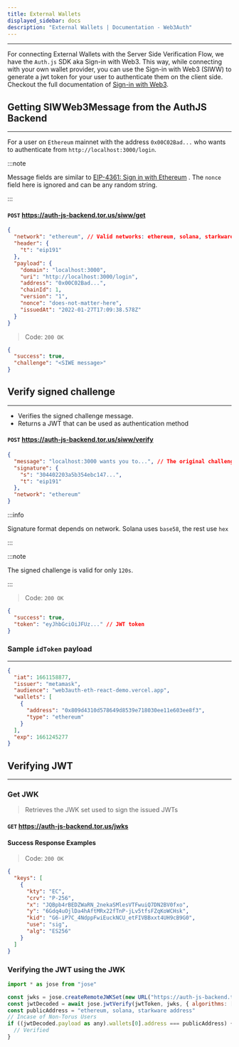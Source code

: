 ```yaml
---
title: External Wallets
displayed_sidebar: docs
description: "External Wallets | Documentation - Web3Auth"
---
```


---

For connecting External Wallets with the Server Side Verification Flow, we have the `Auth.js` SDK aka Sign-in with Web3. This way, while connecting
with your own wallet provider, you can use the Sign-in with Web3 (SIWW) to generate a jwt token for your user to authenticate them on the client side.
Checkout the full documentation of [Sign-in with Web3](https://siww.web3auth.io/).

## Getting SIWWeb3Message from the AuthJS Backend

---

For a user on `Ethereum` mainnet with the address `0x00C02Bad...` who wants to authenticate from `http://localhost:3000/login`.

:::note

Message fields are similar to [EIP-4361: Sign in with Ethereum](https://docs.login.xyz/general-information/siwe-overview/eip-4361#specification) . The
`nonce` field here is ignored and can be any random string.

:::

#### `POST` https://auth-js-backend.tor.us/siww/get

```json
{
  "network": "ethereum", // Valid networks: ethereum, solana, starkware
  "header": {
    "t": "eip191"
  },
  "payload": {
    "domain": "localhost:3000",
    "uri": "http://localhost:3000/login",
    "address": "0x00C02Bad...",
    "chainId": 1,
    "version": "1",
    "nonce": "does-not-matter-here",
    "issuedAt": "2022-01-27T17:09:38.578Z"
  }
}
```

> Code: `200 OK`

```json
{
  "success": true,
  "challenge": "<SIWE message>"
}
```

## Verify signed challenge

---

- Verifies the signed challenge message.
- Returns a JWT that can be used as authentication method

#### `POST` https://auth-js-backend.tor.us/siww/verify

```json
{
  "message": "localhost:3000 wants you to...", // The original challenge message from 'Get challenge message' endpoint
  "signature": {
    "s": "304402203a5b354ebc147...",
    "t": "eip191"
  },
  "network": "ethereum"
}
```

:::info

Signature format depends on network. Solana uses `base58`, the rest use `hex`

:::

:::note

The signed challenge is valid for only `120s`.

:::

> Code: `200 OK`

```json
{
  "success": true,
  "token": "eyJhbGciOiJFUz..." // JWT token
}
```

### Sample `idToken` payload

---

```json
{
  "iat": 1661158877,
  "issuer": "metamask",
  "audience": "web3auth-eth-react-demo.vercel.app",
  "wallets": [
    {
      "address": "0x809d4310d578649d8539e718030ee11e603ee8f3",
      "type": "ethereum"
    }
  ],
  "exp": 1661245277
}
```

## Verifying JWT

---

### Get JWK

> Retrieves the JWK set used to sign the issued JWTs

#### `GET` https://auth-js-backend.tor.us/jwks

#### Success Response Examples

> Code: `200 OK`

```json
{
  "keys": [
    {
      "kty": "EC",
      "crv": "P-256",
      "x": "JQBpb4rBEDZWaRN_2nekaSMlesVTFwuiQ7DN2BV0fxo",
      "y": "6Gdq4uOjlDa4hAftMRx22fTnP-jLv5tfsFZqKoWCHsk",
      "kid": "G6-iP7C_4NdppFwiEuckNCU_etFIVBBxxt4UH9cB9G0",
      "use": "sig",
      "alg": "ES256"
    }
  ]
}
```

### Verifying the JWT using the JWK

```javascript
import * as jose from "jose"

const jwks = jose.createRemoteJWKSet(new URL("https://auth-js-backend.tor.us/jwks"));
const jwtDecoded = await jose.jwtVerify(jwtToken, jwks, { algorithms: ["ES256"] });
const publicAddress = "ethereum, solana, starkware address"
// Incase of Non-Torus Users
if ((jwtDecoded.payload as any).wallets[0].address === publicAddress) {
  // Verified
}
```
